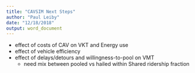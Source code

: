 ```yaml
---
title: "CAVSIM Next Steps"
author: "Paul Leiby"
date: "12/18/2018"
output: word_document
---
```


- effect of costs of CAV on VKT and Energy use
- effect of vehicle efficiency
- effect of delays/detours and willingness-to-pool on VMT
  - need mix between pooled vs hailed within Shared ridership fraction
